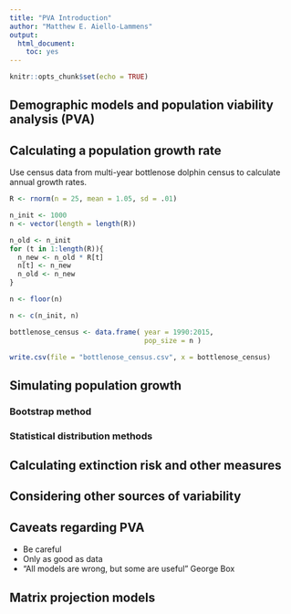 ```yaml
---
title: "PVA Introduction"
author: "Matthew E. Aiello-Lammens"
output: 
  html_document: 
    toc: yes
---
```


```r
knitr::opts_chunk$set(echo = TRUE)
```

## Demographic models and population viability analysis (PVA)



## Calculating a population growth rate

Use census data from multi-year bottlenose dolphin census to calculate annual growth rates.

```r
R <- rnorm(n = 25, mean = 1.05, sd = .01)

n_init <- 1000
n <- vector(length = length(R))

n_old <- n_init
for (t in 1:length(R)){
  n_new <- n_old * R[t]
  n[t] <- n_new
  n_old <- n_new
}

n <- floor(n)

n <- c(n_init, n)

bottlenose_census <- data.frame( year = 1990:2015,
                                 pop_size = n )

write.csv(file = "bottlenose_census.csv", x = bottlenose_census)

```


## Simulating population growth

### Bootstrap method

### Statistical distribution methods



## Calculating extinction risk and other measures



## Considering other sources of variability


## Caveats regarding PVA

* Be careful
* Only as good as data
* "All models are wrong, but some are useful" George Box


## Matrix projection models


